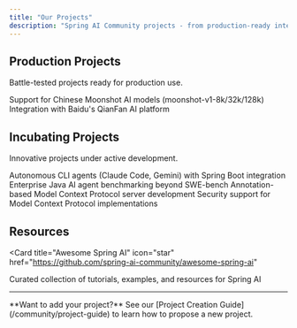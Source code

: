 ```yaml
---
title: "Our Projects"
description: "Spring AI Community projects - from production-ready integrations to innovative incubating initiatives"
---
```


## Production Projects

Battle-tested projects ready for production use.

<CardGroup cols={2}>
  <Card
    title="Moonshot"
    icon="moon"
    href="/projects/production/moonshot"
  >
    Support for Chinese Moonshot AI models (moonshot-v1-8k/32k/128k)
  </Card>
  <Card
    title="QianFan"
    icon="cloud"
    href="/projects/production/qianfan"
  >
    Integration with Baidu's QianFan AI platform
  </Card>
</CardGroup>

## Incubating Projects

Innovative projects under active development.

<CardGroup cols={2}>
  <Card
    title="Spring AI Agents ⭐"
    icon="robot"
    href="/projects/incubating/spring-ai-agents"
  >
    Autonomous CLI agents (Claude Code, Gemini) with Spring Boot integration
  </Card>
  <Card
    title="Spring AI Bench ⭐"
    icon="chart-bar"
    href="/projects/incubating/spring-ai-bench"
  >
    Enterprise Java AI agent benchmarking beyond SWE-bench
  </Card>
  <Card
    title="MCP Annotations"
    icon="at"
    href="/projects/incubating/mcp-annotations"
  >
    Annotation-based Model Context Protocol server development
  </Card>
  <Card
    title="MCP Security"
    icon="shield"
    href="/projects/incubating/mcp-security"
  >
    Security support for Model Context Protocol implementations
  </Card>
</CardGroup>

## Resources

<Card
  title="Awesome Spring AI"
  icon="star"
  href="https://github.com/spring-ai-community/awesome-spring-ai"
>
  Curated collection of tutorials, examples, and resources for Spring AI
</Card>

---

<Note>
**Want to add your project?** See our [Project Creation Guide](/community/project-guide) to learn how to propose a new project.
</Note>
